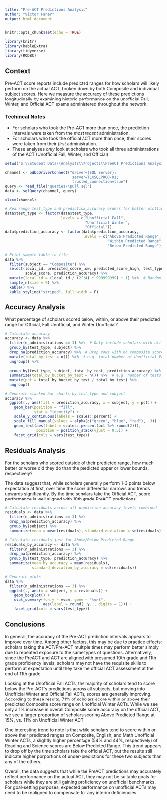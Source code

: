 ```yaml
---
title: "Pre-ACT Predictions Analysis"
author: "Victor Faner"
output: html_document
---
```


```r
knitr::opts_chunk$set(echo = TRUE)

library(knitr)
library(kableExtra)
library(tidyverse)
library(RODBC)
```

## Context

Pre-ACT score reports include predicted ranges for how scholars will likely
perform on the actual ACT, broken down by both Composite and individual subject
scores. Here we measure the accuracy of these predictions longitudinally by 
examining historic performance on the unofficial Fall, Winter, and Official ACT 
exams administered throughout the network.

### Techincal Notes

- For scholars who took the Pre-ACT more than once, the prediction intervals were
taken from the _most recent_ administration.
- For scholars who took the official ACT more than once, their scores were taken
from their _first_ administration.
- These analyses _only_ look at scholars who took all three administrations of
the ACT (Unofficial Fall, Winter, and Official)


```r
setwd("S:\\Student Data\\Analysts\\Projects\\PreACT Predictions Analysis")

channel <- odbcDriverConnect("driver={SQL Server};
                              server=TLXSQLPROD-01;
                              trusted_connection=true")
query <- read_file("queries\\pull.sql")
data <- sqlQuery(channel, query)

close(channel)

# Rearrange test_type and prediction_accuracy orders for better plotting
data$test_type <- factor(data$test_type,
                         levels = c("Unofficial Fall",
                                    "Unofficial Winter",
                                    "Official"))
data$prediction_accuracy <- factor(data$prediction_accuracy, 
                                   levels = c("Above Predicted Range", 
                                              "Within Predicted Range", 
                                              "Below Predicted Range"))

# Print sample table to file
data %>% 
  filter(subject == "Composite") %>%
  select(local_id, predicted_score_low, predicted_score_high, test_type, 
         scale_score, prediction_accuracy) %>%
  mutate(local_id = (local_id / (2^24) * 999999999) + 1) %>%  # Randomize IDs for priavcy reasons
  sample_n(size = 9) %>%
  kable() %>%
  kable_styling("striped", full_width = F) 
```

## Accuracy Analysis

What percentage of scholars scored below, within, or above their predicted range for 
Official, Fall Unofficial, and Winter Unofficial?

```r
# Calculate accuracy
accuracy <- data %>% 
  filter(n_administrations == 3) %>%  # Only include scholars with all 3 ACTs
  group_by(test_type, subject) %>%
  drop_na(prediction_accuracy) %>%  # Drop rows with no composite score
  mutate(total_by_test = n()) %>%  # e.g. total number of Unofficial Fall tests
  ungroup() %>%
  
  group_by(test_type, subject, total_by_test, prediction_accuracy) %>%
  summarize(total_by_bucket_by_test = n()) %>%  # e.g. number of tests Within Predicted Range
  mutate(pct = total_by_bucket_by_test / total_by_test) %>%
  ungroup()

# Generate stacked bar charts by test_type and subject
accuracy %>% 
  ggplot(., aes(fill = prediction_accuracy, x = subject, y = pct)) + 
    geom_bar(position = "fill", 
             stat = "identity") +
    scale_y_continuous(labels = scales::percent) +
    scale_fill_manual(values = alpha(c("green", "blue", "red"), .3)) +
    geom_text(aes(label = scales::percent(pct %>% round(2))), 
              position = position_stack(vjust = 0.5)) +
    facet_grid(cols = vars(test_type))
```

## Residuals Analysis

For the scholars who scored outside of their predicted range, how much better
or worse did they do than the predicted upper or lower bounds, respectively?

The data suggest that, while scholars generally perform 1-3 points
below expectation at first, over time the score differential narrows and trends
upwards significantly. By the time scholars take the Official ACT, score
performance is well aligned with 10th grade PreACT predictions.

```r
# Calculate residuals across all prediction accuracy levels combined
residuals <- data %>%
  filter(n_administrations == 3) %>%
  drop_na(prediction_accuracy) %>%
  group_by(subject) %>%
  summarize(mean = mean(residuals), standard_deviation = sd(residuals))

# Calculate residuals just for Above/Below Predicted Range
residuals_by_accuracy <- data %>%
  filter(n_administrations == 3) %>%
  drop_na(prediction_accuracy) %>%
  group_by(test_type, prediction_accuracy) %>%
  summarize(mean_by_accuracy = mean(residuals), 
            standard_deviation_by_accuracy = sd(residuals))

# Generate plots 
data %>%
  filter(n_administrations == 3) %>%
  ggplot(., aes(x = subject, y = residuals)) +
    geom_boxplot() +
    stat_summary(fun.y = mean, geom = "text", 
                 aes(label = round(..y.., digits = 1))) +
    facet_grid(cols = vars(test_type))
```

## Conclusions

In general, the accuracy of the Pre-ACT prediction intervals appears to improve
over time. Among other factors, this may be due to practice effects: scholars 
taking the ACT/Pre-ACT multiple times may perform better simply due to 
repeated exposure to the same types of questions. Alternatively, since the 
PreACT and ACT are aligned with presumed 10th grade and 11th grade proficiency
levels, scholars may not have the requisite skills to perform at expectation
until they take the official ACT assessment at the end of 11th grade.

Looking at the Unofficial Fall ACTs, the majority of scholars tend to score
below the Pre-ACT's predictions across all subjects, but moving into Unofficial
Winter and Official Fall ACTs, scores are generally improving. According to
these results, 71% of scholars score within or above their predicted Composite 
score range on Unofficial Winter ACTs. While we see only a 1% increase in 
overall Composite score accuracy on the official ACT, we see a larger proportion
of scholars scoring Above Predicted Range at 15%, vs. 11% on Unofficial
Winter ACT.

One interesting trend to note is that while scholars tend to score within or
above their predicted ranges on Composite, English, and Math Unofficial Winter
ACTs, a slightly higher percentage (54% and 44%, respectively) of Reading and 
Science scores are Below Predicted Range. This trend appears to drop off by the
time scholars take the official ACT, but the results still indicate higher
porportions of under-predictions for these two subjects than any of the others.

Overall, the data suggests that while the PreACT predictions may accurately 
reflect performance on the actual ACT, they may not be suitable goals for 
scholars while they are still gaining proficiency on unofficial benchmarks. For
goal-setting purposes, expected performance on unofficial ACTs may need to be
realigned to compensate for any interim deficiencies.
